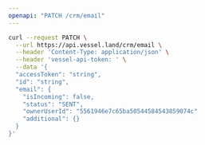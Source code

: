 ```yaml
---
openapi: "PATCH /crm/email"
---
```


<RequestExample>

```bash Request
curl --request PATCH \
  --url https://api.vessel.land/crm/email \
  --header 'Content-Type: application/json' \
  --header 'vessel-api-token: ' \
  --data '{
  "accessToken": "string",
  "id": "string",
  "email": {
    "isIncoming": false,
    "status": "SENT",
    "ownerUserId": "5561946e7c65ba50544584543859074c"
    "additional": {}
  }
}'
```

</RequestExample>
